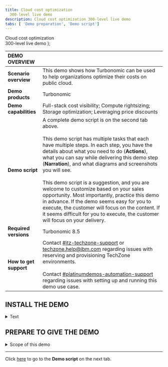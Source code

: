 ```yaml
---
title: Cloud cost optimization
  300-level live demo
description: Cloud cost optimization 300-level live demo
tabs: [ 'Demo preparation', 'Demo script']
---
```


  <span>
    Cloud cost optimization <br/> 300-level live demo
  </span> );



<span id="top"></span>

| DEMO OVERVIEW | |
| :--- | :--- |
| **Scenario overview** | This demo shows how Turbonomic can be used to help organizations optimize their costs on public cloud. |
| **Demo products** | Turbonomic |
| **Demo capabilities** | Full-stack cost visibility; Compute rightsizing; Storage optimization; Leveraging price discounts |
| **Demo script** | A complete demo script is on the second tab above. <br/><br/> This demo script has multiple tasks that each have multiple steps. In each step, you have the details about what you need to do (**Actions**), what you can say while delivering this demo step (**Narration**), and what diagrams and screenshots you will see.<br/><br/>This demo script is a suggestion, and you are welcome to customize based on your sales opportunity. Most importantly, practice this demo in advance. If the demo seems easy for you to execute, the customer will focus on the content. If it seems difficult for you to execute, the customer will focus on your delivery. |
| **Required versions** | Turbonomic 8.5 |
| **How to get support** | Contact <a href="https://ibm-cloud.slack.com/archives/C0124J683GW" target="_blank" rel="noreferrer">#itz-techzone-support</a> or <a href="mailto:techzone.help@ibm.com">techzone.help@ibm.com</a> regarding issues with reserving and provisioning TechZone environments. <br/><br/> Contact <a href="https://ibm-cloud.slack.com/archives/C0216F39ACU" target="_blank" rel="noreferrer">#platinumdemos-automation-support</a> regarding issues with setting up and running this demo use case. |

## **INSTALL THE DEMO**

<details>

<summary>Text</summary>
<br/>



<br/>

**[Go to top](#top)**

</details>

## **PREPARE TO GIVE THE DEMO**

<details>

<summary>Scope of this demo</summary>
<br/>

Cloud cost optimization is a very broad domain. It can range from things things like refactoring monoliths to microservices, replacing expensive backend resources with their cheaper cloud provider-managed services (e.g., Oracle with PostGres), architecting to minimize data transfer costs, and establishing a tagging architecture for better governance. Topics such as these are important and relevant but considered advanced topics and better covered in a follow-on demo.

<br/>

This demo is scoped to focus only on the four core foundational aspects of a cloud cost optimization exercise.

<br/>

**[Go to top](#top)**

</details>

***

Click [here](/300-watson-aiops-cloud-cost-optimization/demo-script) to go to the **Demo script** on the next tab.
